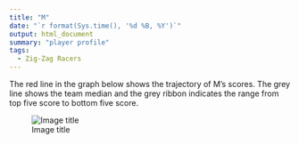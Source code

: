 ```yaml
---
title: "M"
date: "`r format(Sys.time(), '%d %B, %Y')`"
output: html_document
summary: "player profile"
tags:
  - Zig-Zag Racers
---
```


The red line in the graph below shows the trajectory of M's scores. The grey line shows the team median and the grey ribbon indicates the range from top five score to bottom five score.

![Image title](M.jpg)
